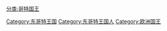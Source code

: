 [[分类:哥特国王|分类:哥特国王]]
[[Category:东哥特王国|Category:东哥特王国]]
[[Category:东哥特王国人|Category:东哥特王国人]]
[[Category:欧洲国王|Category:欧洲国王]]